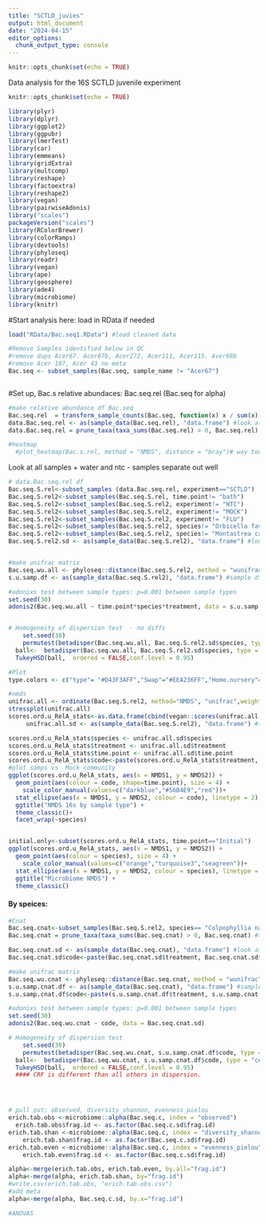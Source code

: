 ```yaml
---
title: "SCTLD_juvies"
output: html_document
date: "2024-04-15"
editor_options: 
  chunk_output_type: console
---
```


```r
knitr::opts_chunk$set(echo = TRUE)
```
Data analysis for the 16S SCTLD juvenile experiment

```r
knitr::opts_chunk$set(echo = TRUE)

library(plyr) 
library(dplyr)
library(ggplot2)
library(ggpubr)
library(lmerTest)
library(car)
library(emmeans)
library(gridExtra)
library(multcomp)
library(reshape)
library(factoextra)
library(reshape2)
library(vegan) 
library(pairwiseAdonis)
library("scales")
packageVersion("scales")
library(RColorBrewer)
library(colorRamps)
library(devtools)
library(phyloseq)
library(readr)
library(vegan)
library(ape)
library(geosphere)
library(ade4)
library(microbiome)  
library(knitr)
```

#Start analysis here: load in RData if needed
```r
load("RData/Bac.seq1.RData") #load cleaned data 

#Remove Samples identified below in QC
#remove dups Acer67. Acer67b, Acer272, Acer111, Acer115. Aver68b
#remove Acer 107, Acer 43 no meta
Bac.seq <- subset_samples(Bac.seq, sample_name != "Acer67")



```

#Set up, Bac.s relative abundaces: Bac.seq.rel (Bac.seq for alpha)
```r
#make relative abundance df Bac.seq
Bac.seq.rel  = transform_sample_counts(Bac.seq, function(x) x / sum(x) )  #save as RELA DIVs
data.Bac.seq.rel <- as(sample_data(Bac.seq.rel), "data.frame") #look at samp data
data.Bac.seq.rel = prune_taxa(taxa_sums(Bac.seq.rel) > 0, Bac.seq.rel) #this removes any OTU with 0s

#heatmap
  #plot_heatmap(Bac.s.rel, method = "NMDS", distance = "bray")# way too much data

``` 

Look at all samples + water and ntc - samples separate out well
```r
# data.Bac.seq.rel df
Bac.seq.S.rel<-subset_samples (data.Bac.seq.rel, experiment=="SCTLD")
Bac.seq.S.rel2<-subset_samples(Bac.seq.S.rel, time.point!= "bath")
Bac.seq.S.rel2<-subset_samples(Bac.seq.S.rel2, experiment!= "NTC")
Bac.seq.S.rel2<-subset_samples(Bac.seq.S.rel2, experiment!= "MOCK")
Bac.seq.S.rel2<-subset_samples(Bac.seq.S.rel2, experiment!= "FLU")
Bac.seq.S.rel2<-subset_samples(Bac.seq.S.rel2, species!= "Orbicella faveolata")
Bac.seq.S.rel2<-subset_samples(Bac.seq.S.rel2, species!= "Montastrea cavernosa")
Bac.seq.S.rel2.sd <- as(sample_data(Bac.seq.S.rel2), "data.frame") #look at samp data


#make unifrac matrix
Bac.seq.wu.all <- phyloseq::distance(Bac.seq.S.rel2, method = "wunifrac")
s.u.samp.df <- as(sample_data(Bac.seq.S.rel2), "data.frame") #sample df

#adonixs test between sample types: p=0.001 between sample types
set.seed(30)
adonis2(Bac.seq.wu.all ~ time.point*species*treatment, data = s.u.samp.df)


# Homogeneity of dispersion test  - no diffs
    set.seed(30)
    permutest(betadisper(Bac.seq.wu.all, Bac.seq.S.rel2.sd$species, type = "centroid"))
  ball<-  betadisper(Bac.seq.wu.all, Bac.seq.S.rel2.sd$species, type = "centroid")
  TukeyHSD(ball,  ordered = FALSE,conf.level = 0.95)  

#Plot
type.colors <- c("type"= "#D43F3AFF","Swap"="#EEA236FF","Home.nursery"="#5CB85CFF")

#nmds
unifrac.all <- ordinate(Bac.seq.S.rel2, method="NMDS", "unifrac",weighted=TRUE, set.seed(30)) 
stressplot(unifrac.all)
scores.ord.u_RelA_stats<-as.data.frame(cbind(vegan::scores(unifrac.all, display="sites")))  
     unifrac.all.sd <- as(sample_data(Bac.seq.S.rel2), "data.frame") #sample df

scores.ord.u_RelA_stats$species <- unifrac.all.sd$species
scores.ord.u_RelA_stats$treatment <- unifrac.all.sd$treatment
scores.ord.u_RelA_stats$time.point <- unifrac.all.sd$time.point
scores.ord.u_RelA_stats$code<-paste(scores.ord.u_RelA_stats$treatment, scores.ord.u_RelA_stats$time.point)
#plot samps vs  Mock community
ggplot(scores.ord.u_RelA_stats, aes(x = NMDS1, y = NMDS2)) + 
  geom_point(aes(colour = code, shape=time.point), size = 4) +
    scale_color_manual(values=c("darkblue","#56B4E9","red"))+
  stat_ellipse(aes(x = NMDS1, y = NMDS2, colour = code), linetype = 2) +
  ggtitle("NMDS 16s by sample type") +
  theme_classic()+
  facet_wrap(~species)


initial.only<-subset(scores.ord.u_RelA_stats, time.point=="Initial")
ggplot(scores.ord.u_RelA_stats, aes(x = NMDS1, y = NMDS2)) + 
  geom_point(aes(colour = species), size = 4) +
    scale_color_manual(values=c("orange","turquoise3","seagreen"))+
  stat_ellipse(aes(x = NMDS1, y = NMDS2, colour = species), linetype = 2) +
  ggtitle("Microbiome NMDS") +
  theme_classic()
```


#### By speices:####
```r
#Cnat
Bac.seq.cnat<-subset_samples(Bac.seq.S.rel2, species== "Colpophyllia natans")
Bac.seq.cnat = prune_taxa(taxa_sums(Bac.seq.cnat) > 0, Bac.seq.cnat) #this removes any OTU with 0s

Bac.seq.cnat.sd <- as(sample_data(Bac.seq.cnat), "data.frame") #look at samp data
Bac.seq.cnat.sd$code<-paste(Bac.seq.cnat.sd$treatment, Bac.seq.cnat.sd$time.point)

#make unifrac matrix
Bac.seq.wu.cnat <- phyloseq::distance(Bac.seq.cnat, method = "wunifrac")
s.u.samp.cnat.df <- as(sample_data(Bac.seq.cnat), "data.frame") #sample df
s.u.samp.cnat.df$code<-paste(s.u.samp.cnat.df$treatment, s.u.samp.cnat.df$time.point)

#adonixs test between sample types: p=0.001 between sample types
set.seed(30)
adonis2(Bac.seq.wu.cnat ~ code, data = Bac.seq.cnat.sd)

# Homogeneity of dispersion test  
    set.seed(30) 
    permutest(betadisper(Bac.seq.wu.cnat, s.u.samp.cnat.df$code, type = "centroid"))  # p =0.001
  ball<-  betadisper(Bac.seq.wu.cnat, s.u.samp.cnat.df$code, type = "centroid")
  TukeyHSD(ball,  ordered = FALSE,conf.level = 0.95)
  #### CRF is different than all others in dispersion. 





```


```r
# pull out: observed, diversity_shannon, evenness_pielou
erich.tab.obs <-microbiome::alpha(Bac.seq.c, index = "observed") 
  erich.tab.obs$frag.id <- as.factor(Bac.seq.c.sd$frag.id)
erich.tab.shan <-microbiome::alpha(Bac.seq.c, index = "diversity_shannon")
    erich.tab.shan$frag.id <- as.factor(Bac.seq.c.sd$frag.id)
erich.tab.even <-microbiome::alpha(Bac.seq.c, index = "evenness_pielou")
    erich.tab.even$frag.id <- as.factor(Bac.seq.c.sd$frag.id)

alpha<-merge(erich.tab.obs, erich.tab.even, by.all="frag.id")
alpha<-merge(alpha, erich.tab.shan, by="frag.id")
#write.csv(erich.tab.obs, "erich.tab.obs.csv")
#add meta
alpha<-merge(alpha, Bac.seq.c.sd, by.x="frag.id")

#ANOVAS
```


